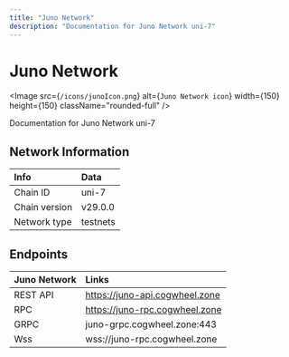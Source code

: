 ```yaml
---
title: "Juno Network"
description: "Documentation for Juno Network uni-7"
---
```


# Juno Network

<Image src={`/icons/junoIcon.png`} alt={`Juno Network icon`} width={150} height={150} className="rounded-full" />

Documentation for Juno Network uni-7


## Network Information

| Info | Data |
| :------------      | :----------      |
| Chain ID           | uni-7      |
| Chain version      | v29.0.0  |
| Network type       | testnets   |

## Endpoints

| Juno Network         | Links|
| :------------      | :----------|
| REST API           | https://juno-api.cogwheel.zone      |
| RPC                | https://juno-rpc.cogwheel.zone      |
| GRPC               | juno-grpc.cogwheel.zone:443  |
| Wss | wss://juno-rpc.cogwheel.zone |